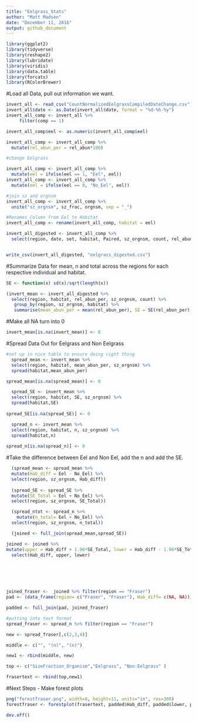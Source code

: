 ```yaml
---
title: "Eelgrass_Stats"
author: "Matt Madsen"
date: "December 11, 2016"
output: github_document
---
```



```r
library(ggplot2)
library(tidyverse)
library(reshape2)
library(lubridate)
library(viridis)
library(data.table)
library(forcats)
library(RColorBrewer)
```

#Load all Data, pull out information we want. 
```r
invert_all <- read_csv("CountNormalizedEelgrassCompiledDateChange.csv")
invert_all$date <- as.Date(invert_all$date, format = "%d-%h-%y")
invert_all_comp <- invert_all %>%
     filter(comp == 1)

invert_all_comp$eel <- as.numeric(invert_all_comp$eel)

invert_all_comp <- invert_all_comp %>% 
  mutate(rel_abun_per = rel_abun*100) 

#change Eelgrass

invert_all_comp <- invert_all_comp %>% 
  mutate(eel = ifelse(eel == 1, "Eel", eel))
invert_all_comp <- invert_all_comp %>% 
  mutate(eel = ifelse(eel == 0, "No_Eel", eel))

#join sz and orgnsm
invert_all_comp <- invert_all_comp %>% 
  unite("sz_orgnsm", sz_frac, orgnsm, sep = "_")

#Renames Column from Eel to Habitat
invert_all_comp <- rename(invert_all_comp, habitat = eel)

invert_all_digested <- invert_all_comp %>% 
  select(region, date, set, habitat, Paired, sz_orgnsm, count, rel_abun, rel_abun_per)


write_csv(invert_all_digested, "eelgrass_digested.csv")
```


#Summarize Data for mean, n and total across the regions for each respective individual and habitat.

```r
SE <- function(x) sd(x)/sqrt(length(x))

(invert_mean <- invert_all_digested %>% 
  select(region, habitat, rel_abun_per, sz_orgnsm, count) %>% 
   group_by(region, sz_orgnsm, habitat) %>% 
   summarise(mean_abun_per = mean(rel_abun_per), SE = SE(rel_abun_per), n= n_distinct(rel_abun_per), total= sum(count)))
```

#Make all NA turn into 0 
```r
invert_mean[is.na(invert_mean)] <- 0
```
#Spread Data Out for Eelgrass and Non Eelgrass
```r
#set up in nice table to ensure doing right thing
  spread_mean <- invert_mean %>% 
  select(region, habitat, mean_abun_per, sz_orgnsm) %>% 
  spread(habitat,mean_abun_per)

spread_mean[is.na(spread_mean)] <- 0

  spread_SE <- invert_mean %>% 
  select(region, habitat, SE, sz_orgnsm) %>% 
  spread(habitat,SE) 
  
spread_SE[is.na(spread_SE)] <- 0

  spread_n <- invert_mean %>% 
  select(region, habitat, n, sz_orgnsm) %>% 
  spread(habitat,n)
  
spread_n[is.na(spread_n)] <- 0
```



#Take the difference between Eel and Non Eel, add the n and add the SE. 
```r
  (spread_mean <- spread_mean %>% 
  mutate(Hab_diff = Eel - No_Eel) %>% 
  select(region, sz_orgnsm, Hab_diff))
  
  (spread_SE <- spread_SE %>% 
  mutate(SE_Total = Eel + No_Eel) %>% 
  select(region, sz_orgnsm, SE_Total))

  (spread_ntot <- spread_n %>% 
    mutate(n_total= Eel + No_Eel) %>% 
  select(region, sz_orgnsm, n_total))

  (joined <- full_join(spread_mean,spread_SE))

joined <- joined %>% 
mutate(upper = Hab_diff + 1.96*SE_Total, lower = Hab_diff - 1.96*SE_Total) %>% 
  select(Hab_diff, upper, lower)


  



joined_fraser <-  joined %>% filter(region == "Fraser")
pad <- (data_frame(region= c("Fraser", "Fraser"), Hab_diff= c(NA, NA)))

padded <- full_join(pad, joined_fraser)

#putting into text format 
spread_fraser <- spread_n %>% filter(region == "Fraser")

new <- spread_fraser[,c(2,3,4)]

middle <- c("", "(n)", "(n)")

new1 <- rbind(middle, new)

top <- c("SizeFraction_Organism","Eelgrass", "Non-Eelgrass" )

frasertext <- rbind(top,new1)


```

#Next Steps - Make forest plots

```r

png("forestfraser.png", width=8, height=11, units="in", res=300)
forestfraser <- forestplot(frasertext, padded$Hab_diff, padded$lower, padded$upper, zero= 0, txt_gp= fpTxtGp(cex= 1), col=fpColors(box="royalblue",line="darkblue"), lineheight = "auto", title = "Fraser", xlab= "Difference in Relative Abundance of Eelgrass vs. Non Eelgrass (%)", boxsize = 0.2, hrzl_lines = list("3" = gpar(col="#444444")))

dev.off()
```

